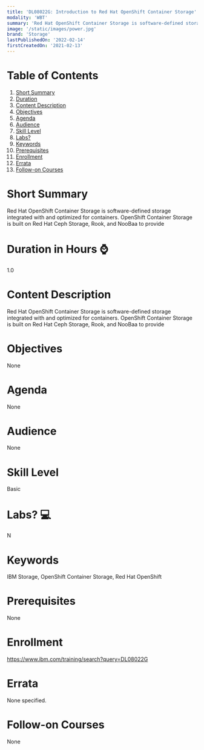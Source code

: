 ```yaml
---
title: 'DL08022G: Introduction to Red Hat OpenShift Container Storage'
modality: 'WBT'
summary: 'Red Hat OpenShift Container Storage is software-defined storage integrated with and optimized for containers. OpenShift Container Storage is built on Red Hat Ceph Storage, Rook, and NooBaa to provide'
image: '/static/images/power.jpg'
brand: 'Storage'
lastPublishedOn: '2022-02-14'
firstCreatedOn: '2021-02-13'
---
```

# Table of Contents
1.  [Short Summary](#short-summary)
2.  [Duration](#duration-in-hours-)
3.  [Content Description](#content-description)
4.  [Objectives](#objectives)
5.  [Agenda](#agenda)
6.  [Audience](#audience)
7.  [Skill Level](#skill-level)
8.  [Labs?](#labs-)
9.  [Keywords](#keywords)
10. [Prerequisites](#prerequisites)
11. [Enrollment](#enrollment)
12. [Errata](#errata)
13. [Follow-on Courses](#follow-on-courses)

# Short Summary
Red Hat OpenShift Container Storage is software-defined storage integrated with and optimized for containers. OpenShift Container Storage is built on Red Hat Ceph Storage, Rook, and NooBaa to provide

# Duration in Hours ⌚
1.0

# Content Description
Red Hat OpenShift Container Storage is software-defined storage integrated with and optimized for containers. OpenShift Container Storage is built on Red Hat Ceph Storage, Rook, and NooBaa to provide

# Objectives
None

# Agenda
None

# Audience
None

# Skill Level
Basic               

# Labs? 💻
N

# Keywords
IBM Storage, OpenShift Container Storage, Red Hat OpenShift

# Prerequisites
None

# Enrollment
https://www.ibm.com/training/search?query=DL08022G

# Errata
None specified.

# Follow-on Courses
None

